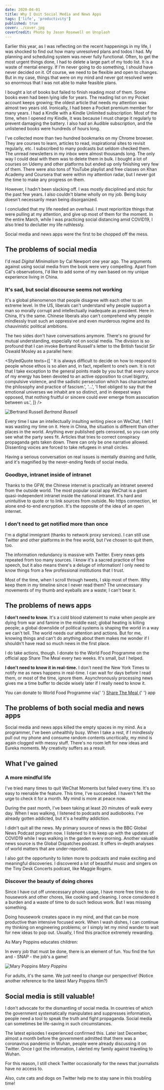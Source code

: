 ```yaml
---
date: 2020-04-01
title: Why I Quit Social Media and News Apps
tags: ['life', 'productivity']
published: true
cover: ./cover.jpg
coverCredit: Photo by Jason Rosewell on Unsplash
---
```


Earlier this year, as I was reflecting on the recent happenings in my life, I was shocked to find out how many unresolved plans and todos I had. My planning and scheduling system was never fully functional. Often, to get the most urgent things done, I had to delete a large part of my todo list. It is a waste of mental energy. If I'm never going to do something, I should have never decided on it. Of course, we need to be flexible and open to changes. But in my case, things that were on my mind and never got resolved were so enormous that I was not able to make feasible plans.

I bought a lot of books but failed to finish reading most of them. Some books even had been lying idle for years. The reading list on my Pocket account keeps growing; the oldest article that needs my attention was almost two years old. Ironically, I had been a Pocket premium member for many years. I had a Kindle with a Kindle Unlimited subscription. Most of the time, when I opened my Kindle, it was because I must charge it regularly to prevent damaging the battery. I also had an Audible subscription, and the unlistened books were hundreds of hours long.

I've collected more than two hundred bookmarks on my Chrome browser. They are courses to learn, articles to read, inspirational sites to revisit regularly, etc. I subscribed to many podcasts but seldom checked them. The unread newsletters in my inbox were almost thousands long. The only way I could deal with them was to delete them in bulk. I bought a lot of courses on Udemy and other platforms but ended up only finishing very few of them. There were also tons of YouTube playlist and free classes on Khan Academy and Coursera that were within my attention radar, but I never got the time to make any progress on them.

However, I hadn't been slacking off. I was mostly disciplined and stoic for the past few years. I also couldn't blame wholly on my job. Being busy doesn't necessarily mean being disorganized.

I concluded that my life needed an overhaul. I must reprioritize things that were pulling at my attention, and give up most of them for the moment. In the entire March, while I was practicing social distancing amid COVID19, I also tried to declutter my life ruthlessly.

Social media and news apps were the first to be chopped off the mess.

## The problems of social media

I'd read _Digital Minimalism_ by Cal Newport one year ago. The arguments against using social media from the book were very compelling. Apart from Cal's observations, I'd like to add some of my own based on my unique experience living in China.

### It's sad, but social discourse seems not working

It's a global phenomenon that people disagree with each other to an extreme level. In the US, liberals can't understand why people support a man so morally corrupt and intellectually inadequate as president. Here in China, It's the same. Chinese liberals also can't comprehend why people mindlessly trust such an oppressive and even murderous regime and its chauvinistic political ambitions.

The two sides don't have conversations anymore. There's no ground for mutual understanding, especially not on social media. The division is so profound that I can invoke Bertrand Russell's letter to the British fascist Sir Oswald Mosley as a parallel here:

<StyledQuote
  texts={[
    ' It is always difficult to decide on how to respond to people whose ethos is so alien and, in fact, repellent to one’s own. It is not that I take exception to the general points made by you but that every ounce of my energy has been devoted to an active opposition to cruel bigotry, compulsive violence, and the sadistic persecution which has characterised the philosophy and practice of fascism.',
    '...',
    'I feel obliged to say that the emotional universes we inhabit are so distinct, and in deepest ways opposed, that nothing fruitful or sincere could ever emerge from association between us.',
  ]}
/>

![Bertrand Russell](./bertrand-russell.jpg) _Bertrand Russell_

Every time I saw an intellectually insulting writing piece on WeChat, I felt I was wasting my time on it. Here in China, the situation is different than other places in the world. Anything ever published gets censored, so you can only see what the party sees fit. Articles that tries to correct conspiracy propaganda gets taken down. There can only be one narrative allowed. Dissenting voices are forced to take refugees in small circles.

Having a serious conversation on real issues is mentally draining and futile, and it's magnified by the never-ending feeds of social media.

### Goodbye, intranet inside of intranet

Thanks to the GFW, the Chinese internet is practically an intranet severed from the outside world. The most popular social app WeChat is a giant quasi-independent intranet inside the national intranet. It's hard and unintuitive to quote or to link sources from outside. No https connection, let alone end-to-end encryption. It's the opposite of the idea of an open internet.

### I don't need to get notified more than once

I'm a digital immigrant (thanks to network proxy services). I can still use Twitter and other platforms in the free world, but I've chosen to quit them, too.

The information redundancy is massive with Twitter. Every news gets repeated from too many sources. I know it's a sacred practice of free speech, but it also means there's a deluge of information! I only need to know things from a few professional institutions that I trust.

Most of the time, when I scroll through tweets, I skip most of them. Why keep them in my timeline since I never read them? The unnecessary movements of my thumb and eyeballs are a waste; I can't bear it.

## The problems of news apps

**I don't need to know.** It's a cold blood statement to make when people are dying from war and famine in the middle east; global heating is killing people; a global downslide of political systems is shaping the world in a way we can't tell. The world needs our attention and actions. But for me, knowing things and can't do anything about them makes me wonder if I shouldn't have read so much news in the first place.

I do take actions, though. I donate to the World Food Programme on the official app Share The Meal every two weeks. It's small, but I helped.

**I don't need to know it in real-time.** I don't need the New York Times to notify me as news happens in real-time. I can wait for days before I read them, or most of the time, ignore them. Asynchronously processing news gives me a time buffer to decide wisely later if I really need to know it.

<Tip>
  You can donate to World Food Programme via{' '}
  <a
    href="https://t.co/m2wKxSMFor?amp=1"
    target="_blank"
    rel="noopener">
    Share The Meal
  </a>{' '}
  app
</Tip>

## The problems of both social media and news apps

Social media and news apps killed the empty spaces in my mind. As a programmer, I've been unhealthily busy. When I take a rest, if I mindlessly pull out my phone and consume random contents uncritically, my mind is again clogged with messy stuff. There's no room left for new ideas and Eureka moments. My creativity suffers as a result.

## What I've gained

### A more mindful life

I've tried many times to quit WeChat Moments but failed every time. It's so easy to reenable the feature. This time, I've succeeded. I haven't felt the urge to check it for a month. My mind is more at peace now.

During the past month, I've been taking at least 20 minutes of walk every day. When I was walking, I listened to podcasts and audiobooks. I've already gotten addicted, but it's a healthy addiction.

I didn't quit all the news. My primary source of news is the BBC Global News Podcast program now. I listened to it to keep up with the updates of COVID19 while I was walking in the garden every morning. Another valuable news source is the Global Dispatches podcast. It offers in-depth analyses of world matters that are under-reported.

I also got the opportunity to listen more to podcasts and make exciting and meaningful discoveries. I discovered a lot of beautiful music and singers on the Tiny Desk Concerts podcast, like Maggie Rogers.

### Discover the beauty of doing chores

Since I have cut off unnecessary phone usage, I have more free time to do housework and other chores, like cooking and cleaning. I once considered it a burden and a waste of time to do such tedious work. But I was missing something.

Doing housework creates space in my mind, and that can be more productive than intensive focused work. When I wash dishes, I can continue my thinking on engineering problems; or I simply let my mind wander to wait for new ideas to pop out. Usually, I find this practice extremely rewarding.

As Mary Poppins educates children:

<Callout>
  In every job that must be done, there is an element of fun. You find
  the fun and - SNAP - the job's a game!
</Callout>

![Mary Poppins](./mary-poppins.jpg)
_Mary Poppins_

For adults, it's the same. We just need to change our perspective! (Notice another reference to the latest Mary Poppins film?)

## Social media is still valuable!

I don't advocate for the dismantling of social media. In countries of which the government systematically manipulates and suppresses information, people need a tool to speak the truth and fight propaganda. Social media can sometimes be life-saving in such circumstances.

The latest episodes I experienced confirmed this. Later last December, almost a month before the government admitted that there was a coronavirus pandemic in Wuhan, people were already discussing it on Twitter. Once I got the information, I alerted my family against traveling to Wuhan.

For this reason, I still check Twitter occasionally for the news that journalists have no access to.

Also, cute cats and dogs on Twitter help me to stay sane in this troubling time!
